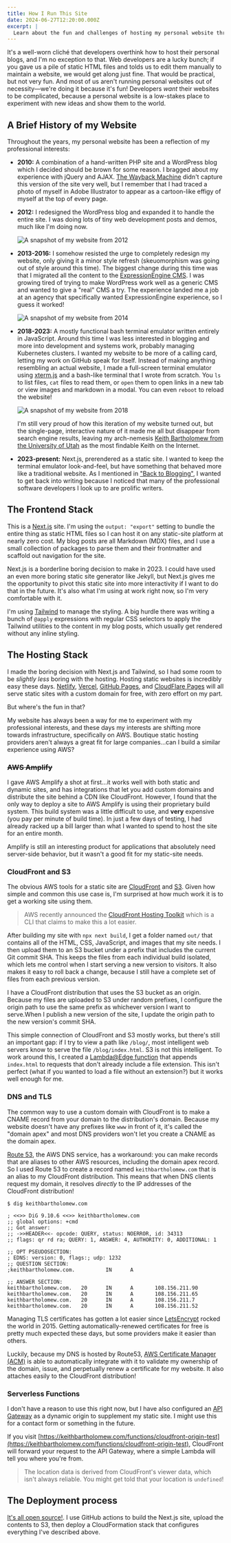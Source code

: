 ```yaml
---
title: How I Run This Site
date: 2024-06-27T12:20:00.000Z
excerpt: |
  Learn about the fun and challenges of hosting my personal website throughout the years, from trying out different tech to setting up on AWS, in my latest blog post!
---
```


It's a well-worn cliché that developers overthink how to host their personal blogs, and I'm no exception to that. Web developers are a lucky bunch; if you gave us a pile of static HTML files and tolds us to edit them manually to maintain a website, we would get along just fine. That would be practical, but not very fun. And most of us aren't running personal websites out of necessity—we're doing it because it's fun! Developers _want_ their websites to be complicated, because a personal website is a low-stakes place to experiment with new ideas and show them to the world.

## A Brief History of my Website

Throughout the years, my personal website has been a reflection of my professional interests:

- **2010:** A combination of a hand-written PHP site and a WordPress blog which I decided should be brown for some reason. I bragged about my experience with jQuery and AJAX. [The Wayback Machine](https://web.archive.org/web/20110307024459/http://www.keithbartholomew.com/) didn't capture this version of the site very well, but I remember that I had traced a photo of myself in Adobe Illustrator to appear as a cartoon-like effigy of myself at the top of every page.
- **2012:** I redesigned the WordPress blog and expanded it to handle the entire site. I was doing lots of tiny web development posts and demos, much like I'm doing now.

  ![A snapshot of my website from 2012](/website-2012.webp)

- **2013-2016:** I somehow resisted the urge to completely redesign my website, only giving it a minor style refresh (skeuomorphism was going out of style around this time). The biggest change during this time was that I migrated all the content to the [ExpressionEngine CMS](https://expressionengine.com/). I was growing tired of trying to make WordPress work well as a generic CMS and wanted to give a "real" CMS a try. The experience landed me a job at an agency that specifically wanted ExpressionEngine experience, so I guess it worked!

  ![A snapshot of my website from 2014](/website-2014.webp)

- **2018-2023:** A mostly functional bash terminal emulator written entirely in JavaScript. Around this time I was less interested in blogging and more into development and systems work, probably managing Kubernetes clusters. I wanted my website to be more of a calling card, letting my work on GitHub speak for itself. Instead of making anything resembling an actual website, I made a full-screen terminal emulator using [xterm.js](https://github.com/xtermjs/xterm.js) and a bash-like terminal that I wrote from scratch. You `ls` to list files, `cat` files to read them, or `open` them to open links in a new tab or view images and markdown in a modal. You can even `reboot` to reload the website!

  ![A snapshot of my website from 2018](/website-2018.webp)

  I'm still very proud of how this iteration of my website turned out, but the single-page, interactive nature of it made me all but disappear from search engine results, leaving my arch-nemesis [Keith Bartholomew from the University of Utah](https://nitc.trec.pdx.edu/research/researcher/Bartholomew/3826) as the most findable Keith on the Internet.

- **2023-present:** Next.js, prerendered as a static site. I wanted to keep the terminal emulator look-and-feel, but have something that behaved more like a traditional website. As I mentioned in ["Back to Blogging"](/blog/posts/2023-11-24-back-to-blogging/), I wanted to get back into writing because I noticed that many of the professional software developers I look up to are prolific writers.

## The Frontend Stack

This is a [Next.js](https://nextjs.org/) site. I'm using the `output: "export"` setting to bundle the entire thing as static HTML files so I can host it on any static-site platform at nearly zero cost. My blog posts are all Markdown (MDX) files, and I use a small collection of packages to parse them and their frontmatter and scaffold out navigation for the site.

Next.js is a borderline boring decision to make in 2023. I could have used an even more boring static site generator like Jekyll, but Next.js gives me the opportunity to pivot this static site into more interactivity if I want to do that in the future. It's also what I'm using at work right now, so I'm very comfortable with it.

I'm using [Tailwind](https://tailwindcss.com/) to manage the styling. A big hurdle there was writing a bunch of `@apply` expressions with regular CSS selectors to apply the Tailwind utilities to the content in my blog posts, which usually get rendered without any inline styling.

## The Hosting Stack

I made the boring decision with Next.js and Tailwind, so I had some room to be _slightly less_ boring with the hosting. Hosting static websites is incredibly easy these days. [Netlify](https://www.netlify.com/), [Vercel](https://vercel.com/), [GitHub Pages](https://pages.github.com/), and [CloudFlare Pages](https://pages.cloudflare.com/) will all serve static sites with a custom domain for free, with zero effort on my part.

But where's the fun in that?

My website has always been a way for me to experiment with my professional interests, and these days my interests are shifting more towards infrastructure, specifically on AWS. Boutique static hosting providers aren't always a great fit for large companies...can I build a similar experience using AWS?

### <strike>AWS Amplify</strike>

I gave AWS Amplify a shot at first…it works well with both static and dynamic sites, and has integrations that let you add custom domains and distribute the site behind a CDN like CloudFront. However, I found that the only way to deploy a site to AWS Amplify is using their proprietary build system. This build system was a little difficult to use, and **very** expensive (you pay per minute of build time). In just a few days of testing, I had already racked up a bill larger than what I wanted to spend to host the site for an entire month.

Amplify is still an interesting product for applications that absolutely need server-side behavior, but it wasn't a good fit for my static-site needs.

### CloudFront and S3

The obvious AWS tools for a static site are [CloudFront](https://docs.aws.amazon.com/AmazonCloudFront/latest/DeveloperGuide/Introduction.html) and [S3](https://docs.aws.amazon.com/AmazonS3/latest/userguide/Welcome.html). Given how simple and common this use case is, I'm surprised at how much work it is to get a working site using them.

> AWS recently announced the [CloudFront Hosting Toolkit](https://github.com/awslabs/cloudfront-hosting-toolkit) which is a CLI that claims to make this a lot easier.

After building my site with `npx next build`, I get a folder named `out/` that contains all of the HTML, CSS, JavaScript, and images that my site needs. I then upload them to an S3 bucket under a prefix that includes the current Git commit SHA. This keeps the files from each individual build isolated, which lets me control when I start serving a new version to visitors. It also makes it easy to roll back a change, because I still have a complete set of files from each previous version.

I have a CloudFront distribution that uses the S3 bucket as an origin. Because my files are uploaded to S3 under random prefixes, I configure the origin path to use the same prefix as whichever version I want to serve.When I publish a new version of the site, I update the origin path to the new version's commit SHA.

This simple connection of CloudFront and S3 mostly works, but there's still an important gap: if I try to view a path like `/blog/`, most intelligent web servers know to serve the file `/blog/index.html`. S3 is not this intelligent. To work around this, I created a [Lambda@Edge function](https://docs.aws.amazon.com/lambda/latest/dg/lambda-edge.html) that appends `index.html` to requests that don't already include a file extension. This isn't perfect (what if you wanted to load a file without an extension?) but it works well enough for me.

### DNS and TLS

The common way to use a custom domain with CloudFront is to make a CNAME record from your domain to the distribution's domain. Because my website doesn't have any prefixes like `www` in front of it, it's called the "domain apex" and most DNS providers won't let you create a CNAME as the domain apex.

[Route 53](https://docs.aws.amazon.com/Route53/latest/DeveloperGuide/Welcome.html), the AWS DNS service, has a workaround: you can make records that are aliases to other AWS resources, including the domain apex record. So I used Route 53 to create a record named `keithbartholomew.com` that is an alias to my CloudFront distribution. This means that when DNS clients request my domain, it resolves _directly_ to the IP addresses of the CloudFront distribution!

```text
$ dig keithbartholomew.com

; <<>> DiG 9.10.6 <<>> keithbartholomew.com
;; global options: +cmd
;; Got answer:
;; ->>HEADER<<- opcode: QUERY, status: NOERROR, id: 34313
;; flags: qr rd ra; QUERY: 1, ANSWER: 4, AUTHORITY: 0, ADDITIONAL: 1

;; OPT PSEUDOSECTION:
; EDNS: version: 0, flags:; udp: 1232
;; QUESTION SECTION:
;keithbartholomew.com.          IN      A

;; ANSWER SECTION:
keithbartholomew.com.   20      IN      A       108.156.211.90
keithbartholomew.com.   20      IN      A       108.156.211.65
keithbartholomew.com.   20      IN      A       108.156.211.7
keithbartholomew.com.   20      IN      A       108.156.211.52
```

Managing TLS certificates has gotten a lot easier since [LetsEncrypt](https://letsencrypt.org/) rocked the world in 2015. Getting automatically-renewed certificates for free is pretty much expected these days, but some providers make it easier than others.

Luckily, because my DNS is hosted by Route53, [AWS Certificate Manager (ACM)](https://docs.aws.amazon.com/acm/latest/userguide/acm-overview.html) is able to automatically integrate with it to validate my ownership of the domain, issue, and perpetually renew a certificate for my website. It also attaches easily to the CloudFront distribution!

### Serverless Functions

I don't have a reason to use this right now, but I have also configured an [API Gateway](https://docs.aws.amazon.com/apigateway/latest/developerguide/welcome.html) as a dynamic origin to supplement my static site. I might use this for a contact form or something in the future.

If you visit [https://keithbartholomew.com/functions/cloudfront-origin-test](https://keithbartholomew.com/functions/cloudfront-origin-test), CloudFront will forward your request to the API Gateway, where a simple Lambda will tell you where you're from.

> The location data is derived from CloudFront's viewer data, which isn't always reliable. You might get told that your location is `undefined`!

## The Deployment process

[It's all open source!](https://github.com/ktbartholomew/keithbartholomew.com/blob/master/.github/workflows/node.js.yml). I use GitHub actions to build the Next.js site, upload the contents to S3, then deploy a CloudFormation stack that configures everything I've described above.
